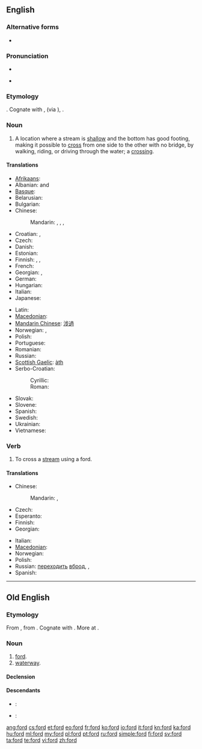 {{also|Ford|FORD|-ford|förd}}
==English==
{{wikipedia|dab=ford (disambiguation)|ford}}

===Alternative forms===
* {{l|en|foorth}} {{qualifier|obsolete, ''{{defdate|14ᵗʰ C.}}''}}

===Pronunciation===
* {{IPA|/foʊɹd/|/fɔːɹd/}}
* {{audio|en-us-ford.ogg|Audio (US)}}
*: {{rhymes|ɔː(r)d}}

===Etymology===
{{etyl|ang}} {{term|ford#Old English|ford}}. Cognate with {{en}} {{term|firth|lang=en}}, {{term|fjord|lang=en}} (via {{non}}), {{de}} {{term|Furt|lang=de}}.

===Noun===
{{en-noun}}

# A location where a stream is [[shallow]] and the bottom has good footing, making it possible to [[cross]] from one side to the other with no bridge, by walking, riding, or driving through the water; a [[crossing]].

====Translations====
{{trans-top|crossing}}
* [[Afrikaans]]: {{t|af|drif}}
* Albanian: {{t|sq|va}} {{f}} and {{m}}
* [[Basque]]: {{t|eu|ibi}}
* Belarusian: {{t|be|брод|m|tr=brod|sc=Cyrl}}
* Bulgarian: {{t|bg|брод|m|tr=brod|sc=Cyrl}}
* Chinese:
*: Mandarin: {{t|zh|涉過|sc=Hani}}, {{t|zh|涉过|tr=shèguò|sc=Hani}}, {{t|zh|淺灘|sc=Hani}}, {{t|zh|浅滩|tr=qiǎntān|sc=Hani}}
* Croatian: {{t+|hr|gaz|m}}, {{t+|hr|brod|m}}
* Czech: {{t+|cs|brod|m}}
* Danish: {{t-|da|vadested|n}}
* Estonian: {{t+|et|koolmekoht}}
* Finnish: {{t+|fi|kahlaamo}}, {{t-|fi|kahlauspaikka}}, {{t-|fi|kahluupaikka}}
* French: {{t+|fr|gué|m}}
* Georgian: {{t|ka|ფონი|sc=Geor|xs=Georgian}}, {{t|ka|ფონი|tr=poni|sc=Geor}}
* German: {{t+|de|Furt|f}}
* Hungarian: {{t+|hu|gázló}}
* Italian: {{t-|it|guado|m}}
* Japanese: {{t|ja|浅瀬|tr=あさせ, asase|sc=Jpan}}
{{trans-mid}}
* Latin: {{t-|la|vadum|n}}
* [[Macedonian]]: {{t-|mk|брод|m|tr=brod}}
* [[Mandarin Chinese]]: [[涉過]]
* Norwegian: {{t|no|vadeplass|m}}, {{t|no|vadested|n}}
* Polish: {{t+|pl|bród|m}}
* Portuguese: {{t+|pt|vau}}
* Romanian: {{t|ro|vad}} {{n}}
* Russian: {{t+|ru|брод|tr=brod|m}}
* [[Scottish Gaelic]]: [[àth]] {{m}}
* Serbo-Croatian:
*: Cyrillic: {{t|sh|брод|m}}
*: Roman: {{t|sh|brod|m}}
* Slovak: {{t|sk|brod|m}}
* Slovene: {{t-|sl|brod|m}}
* Spanish: {{t-|es|vado|m}}
* Swedish: {{t-|sv|vadställe|n}}
* Ukrainian: {{t+|uk|брід|tr=brid|xs=Ukrainian}}
* Vietnamese: {{t|vi|chỗ cạn}}
{{trans-bottom}}

===Verb===
{{en-verb}}

# To cross a [[stream]] using a ford.

====Translations====
{{trans-top|to cross a stream}}
* Chinese:
*: Mandarin: {{t|zh|涉過|sc=Hani}}, {{t|zh|涉过|tr=shèguò|sc=Hani}}
* Czech: {{t|cs|přebrodit}}
* Esperanto: {{t-|eo|travadi|xs=Esperanto}}
* Finnish: {{t-|fi|kahlata}}
* Georgian: {{t|ka|ფონზე გასვლა|sc=Geor|xs=Georgian}}
{{trans-mid}}
* Italian: {{t+|it|guadare}}
* [[Macedonian]]: {{t|mk|броди|tr=bródi}}
* Norwegian: {{t-|no|vade}}
* Polish: {{t+|pl|przeprawić}}
* Russian: [[переходить]] [[вброд]], {{t|ru|переходить вброд|tr=perexodít' vbrod|sc=Cyrl}}, {{t|ru|перейти вброд|tr=pereijtí vbrod|sc=Cyrl}}
* Spanish: {{t-|es|vadear}}
{{trans-bottom}}

----

==Old English==

===Etymology===
From {{proto|Germanic|furduz|crossing, ford|lang=ang}}, from {{proto|Indo-European|per-|to ferry, put across|lang=ang}}. Cognate with {{etyl|osx|-}} {{term|ford||ford|lang=osx}}. More at {{l|en|fare}}.

===Noun===
{{ang-noun|g=m}}

# [[#English|ford]].
# [[waterway]].

====Declension====
{{ang-decl-noun-u-m|ford}}

====Descendants====
* {{etyl|enm|-}}: {{l|enm|ford}}
* {{etyl|en|-}}: {{l|en|ford}}

[[ang:ford]]
[[cs:ford]]
[[et:ford]]
[[eo:ford]]
[[fr:ford]]
[[ko:ford]]
[[io:ford]]
[[it:ford]]
[[kn:ford]]
[[ka:ford]]
[[hu:ford]]
[[ml:ford]]
[[my:ford]]
[[pl:ford]]
[[pt:ford]]
[[ru:ford]]
[[simple:ford]]
[[fi:ford]]
[[sv:ford]]
[[ta:ford]]
[[te:ford]]
[[vi:ford]]
[[zh:ford]]